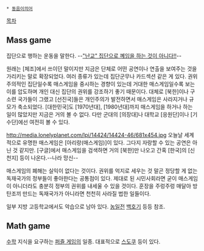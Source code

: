  * [[동음이의어]]

[[목차]]
== Mass game ==

집단으로 행하는 운동을 말한다. --[["난교" 집단으로 꼐임을 하는 것이 아니다!!]]--

원래는 [체조]에서 쓰이던 말이지만 지금은 단체로 어떤 공연이나 연출을 보여주는 것을 가리키는 말로 확장되었다. 여러 종류가 있는데 집단군무나 카드섹션 같은 게 있다. 권위주의적인 집단일수록 매스게임을 중시하는 경향이 있는데 거대한 매스게임일수록 보는 이를 압도하며 개인 대신 집단의 권위를 강조하기 좋기 때문이다. 대체로 [북한]이나 구소련 국가들이 그랬고 [선진국]들은 개인주의가 발전하면서 매스게임은 사라지거나 규모가 축소되었다. [대한민국]도 [1970년대], [1980년대]까지 매스게임을 하거나 하는 일이 많았지만 지금은 거의 볼 수 없다. 다만 군대의 [의장대]나 대학교 [응원단]이나 [기수단]에선 여전히 볼 수 있다.

http://media.lonelyplanet.com/lpi/14424/14424-46/681x454.jpg
오늘날 세계적으로 유명한 매스게임은 [아리랑(매스게임)]이 있다. 그다지 자랑할 수 있는 공연은 아닌 것 같지만. [구글]에서 매스게임을 검색하면 거의 [북한]만 나오고 간혹 [한국]의 [신천지] 등이 나온다.--나라 망신--

매스게임의 폐해는 실익이 없다는 것이다. 권위를 억지로 세우는 것 말곤 정당할 게 없는 독재국가의 정부들이 좋아한다는 공통점이 있다. 제대로 된 시민사회라면 굳이 매스게임이 아니더라도 충분히 정부의 권위를 내세울 수 있을 것이다. 훈장을 주렁주렁 매달아 방탄조끼 만드는 독재국가가 아니라면 천천히 사라질 법한 일들이다.

일부 지방 고등학교에서도 악습으로 남아 있다. [[농일전]] [[백호기]] 등등 참조.

== Math game ==
[[수학]] 지식을 요구하는 [[퍼즐 게임]]의 일종. 대표적으로 [[스도쿠]] 등이 있다.

